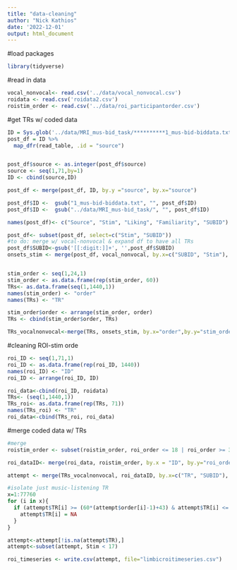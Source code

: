 ```yaml
---
title: "data-cleaning"
author: "Nick Kathios"
date: '2022-12-01'
output: html_document
---
```

#load packages 
```r
library(tidyverse)
```
#read in data
```r
vocal_nonvocal<- read.csv('../data/vocal_nonvocal.csv')
roidata <- read.csv('roidata2.csv')
roistim_order <- read.csv('../data/roi_participantorder.csv')
```

#get TRs w/ coded data
```r
ID = Sys.glob('../data/MRI_mus-bid_task/**********1_mus-bid-biddata.txt')
post_df = ID %>% 
  map_dfr(read_table, .id = "source")


post_df$source <- as.integer(post_df$source)
source <- seq(1,71,by=1)
ID <- cbind(source,ID)

post_df <- merge(post_df, ID, by.y ="source", by.x="source") 

post_df$ID <-  gsub("1_mus-bid-biddata.txt", "", post_df$ID)
post_df$ID <-  gsub("../data/MRI_mus-bid_task/", "", post_df$ID)

names(post_df)<- c("Source", "Stim", "Liking", "Familiarity", "SUBID")

post_df<- subset(post_df, select=c("Stim", "SUBID"))
#to do: merge w/ vocal-nonvocal & expand df to have all TRs
post_df$SUBID<-gsub('[[:digit:]]+', '',post_df$SUBID)
onsets_stim <- merge(post_df, vocal_nonvocal, by.x=c("SUBID", "Stim"), by.y=c("participant_ID", "stim_ID"))


stim_order <- seq(1,24,1)
stim_order <- as.data.frame(rep(stim_order, 60))
TRs<- as.data.frame(seq(1,1440,1))
names(stim_order) <- "order"
names(TRs) <- "TR"

stim_order$order <- arrange(stim_order, order)
TRs <- cbind(stim_order$order, TRs)

TRs_vocalnonvocal<-merge(TRs, onsets_stim, by.x="order",by.y="stim_order")
```

#cleaning ROI-stim orde
```r
roi_ID <- seq(1,71,1)
roi_ID <- as.data.frame(rep(roi_ID, 1440))
names(roi_ID) <- "ID"
roi_ID <- arrange(roi_ID, ID)

roi_data<-cbind(roi_ID, roidata)
TRs<- (seq(1,1440,1))
TRs_roi<- as.data.frame(rep(TRs, 71))
names(TRs_roi) <- "TR"
roi_data<-cbind(TRs_roi, roi_data)
```

#merge coded data w/ TRs
```r
#merge
roistim_order <- subset(roistim_order, roi_order <= 18 | roi_order >= 36)

roi_dataID<- merge(roi_data, roistim_order, by.x = "ID", by.y="roi_order")

attempt <- merge(TRs_vocalnonvocal, roi_dataID, by.x=c("TR", "SUBID"), by.y=c("TR","SUBID"))

#isolate just music-listening TR
x=1:77760
for (i in x){
  if (attempt$TR[i] >= (60*(attempt$order[i]-1)+43) & attempt$TR[i] <= (60*(attempt$order[i]-1)+60)){
    attempt$TR[i] = NA
  }
}

attempt<-attempt[!is.na(attempt$TR),]
attempt<-subset(attempt, Stim < 17)

roi_timeseries <- write.csv(attempt, file="limbicroitimeseries.csv")
```

